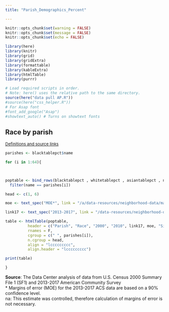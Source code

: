 ```yaml
---
title: "Parish_Demographics_Percent"

---
```


```r
knitr::opts_chunk$set(warning = FALSE)
knitr::opts_chunk$set(message = FALSE)
knitr::opts_chunk$set(echo = FALSE)
```

```r
library(here)
library(knitr)
library(grid)
library(gridExtra)
library(formattable)
library(kableExtra)
library(htmlTable)
library(purrr)
```
```r
# Load required scripts in order. 
# Note: here() uses the relative path to the same directory.
source(here("data pull AP.R"))
#source(here("css_helper.R"))
# For Asap font
#font_add_google("Asap")
#showtext_auto() # Turns on showtext fonts
```


## Race by parish

[<font size = "-1">Definitions and source links</font>]("/a/data-resources/neighborhood-data/definitions/")  
```r

parishes <- blacktablepct$name

for (i in 1:64){
  


poptable <- bind_rows(blacktablepct , whitetablepct , asiantablepct , nativetablepct , twotablepct , hisptablepct , othertablepct ) %>% 
  filter(name == parishes[i])

head <- c(1, 6)

moe <- text_spec("MOE*", link = "/a/data-resources/neighborhood-data/margin-of-error/")

link17 <- text_spec("2013-2017", link = "/data-resources/neighborhood-data/acs/")

table <- htmlTable(poptable, 
          header = c("Parish", "Race", "2000", "2010", link17, moe, "Significant"),
          rnames = F,
          cgroup = c(" ", parishes[i]),
          n.cgroup = head,
          align = "lccccccccc",
          align.header = "lccccccccc")

print(table)

}
```
<div class="source">
<strong>Source</strong>: The Data Center analysis of data from U.S. Census 2000 Summary File 1 (SF1) and 2013-2017 American Community Survey   
&ast; Margins of error (MOE) for the 2013-2017 ACS data are based on a 90% confidence level.   
na: This estimate was controlled, therefore calculation of margins of error is not necessary.  
</div>